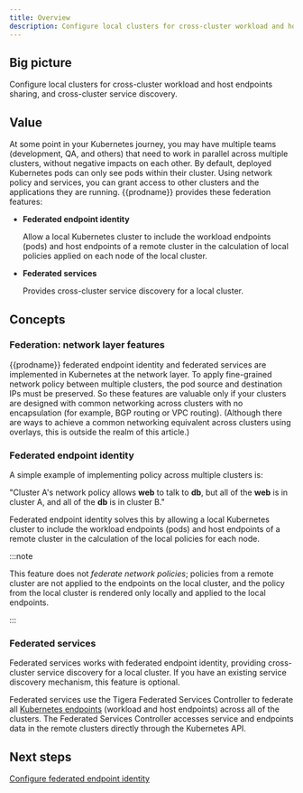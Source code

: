 ```yaml
---
title: Overview
description: Configure local clusters for cross-cluster workload and host endpoints sharing, and cross-cluster service discovery. 
---
```


## Big picture

Configure local clusters for cross-cluster workload and host endpoints sharing, and cross-cluster service discovery.

## Value

At some point in your Kubernetes journey, you may have multiple teams (development, QA, and others) that need to work in parallel across multiple clusters, without negative impacts on each other. By default, deployed Kubernetes pods can only see pods within their cluster. Using network policy and services, you can grant access to other clusters and the applications they are running. {{prodname}} provides these federation features:

- **Federated endpoint identity** 

  Allow a local Kubernetes cluster to include the workload endpoints (pods) and host endpoints of a remote cluster in the calculation of local policies applied on each node of the local cluster. 

- **Federated services** 

  Provides cross-cluster service discovery for a local cluster.

## Concepts

### Federation: network layer features

{{prodname}} federated endpoint identity and federated services are implemented in Kubernetes at the network layer. To apply fine-grained network policy between multiple clusters, the pod source and destination IPs must be preserved. So these features are valuable only if your clusters are designed with common networking across clusters with no encapsulation (for example, BGP routing or VPC routing). (Although there are ways to achieve a common networking equivalent across clusters using overlays, this is outside the realm of this article.) 

### Federated endpoint identity

A simple example of implementing policy across multiple clusters is: 

"Cluster A's network policy allows **web** to talk to **db**, but all of the **web** is in cluster A, and all of the **db** is in cluster B." 

Federated endpoint identity solves this by allowing a local Kubernetes cluster to include the workload endpoints (pods) and host endpoints of a remote cluster in the calculation of the local policies for each node. 

:::note

This feature does not *federate network policies*; policies from a remote cluster are not applied to the endpoints on the local cluster, and the policy from the local cluster is rendered only locally and applied to the local endpoints.

:::

### Federated services 

Federated services works with federated endpoint identity, providing cross-cluster service discovery for a local cluster. If you have an existing service discovery mechanism, this feature is optional. 

Federated services use the Tigera Federated Services Controller to federate all [Kubernetes endpoints](https://v1-21.docs.kubernetes.io/docs/reference/generated/kubernetes-api/v1.21/#endpoints-v1-core) (workload and host endpoints) across all of the clusters. The Federated Services Controller accesses service and endpoints data in the remote clusters directly through the Kubernetes API.

## Next steps

[Configure federated endpoint identity ](kubeconfig.mdx)

